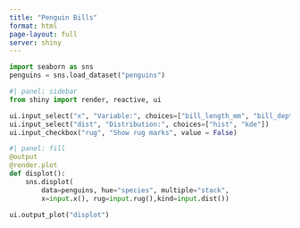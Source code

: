 ```yaml
---
title: "Penguin Bills"
format: html
page-layout: full
server: shiny
---
```


```{=html}
<style type="text/css">
.shiny-input-select {
    margin-bottom: 12px;
}
</style>
```

```python
import seaborn as sns
penguins = sns.load_dataset("penguins")
```

```python
#| panel: sidebar
from shiny import render, reactive, ui

ui.input_select("x", "Variable:", choices=["bill_length_mm", "bill_depth_mm"])
ui.input_select("dist", "Distribution:", choices=["hist", "kde"])
ui.input_checkbox("rug", "Show rug marks", value = False)
```

```python
#| panel: fill
@output
@render.plot
def displot():
    sns.displot(
        data=penguins, hue="species", multiple="stack",
        x=input.x(), rug=input.rug(),kind=input.dist())

ui.output_plot("displot")
```


